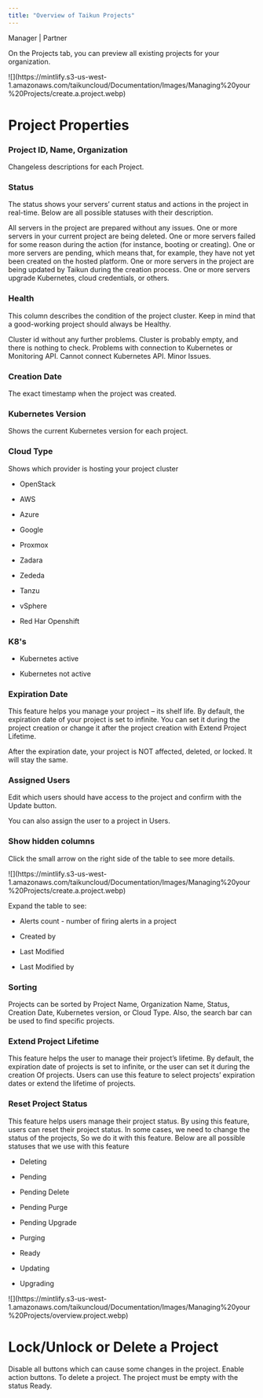 ```yaml
---
title: "Overview of Taikun Projects"
---
```


<Icon icon="user-tie" iconType="solid" /> Manager | <Icon icon="handshake" iconType="solid" /> Partner

On the Projects tab, you can preview all existing projects for your organization.

<Frame caption="Overview">
  ![](https://mintlify.s3-us-west-1.amazonaws.com/taikuncloud/Documentation/Images/Managing%20your%20Projects/create.a.project.webp)
</Frame>

# Project Properties

### Project ID, Name, Organization

Changeless descriptions for each Project.

### Status

The status shows your servers’ current status and actions in the project in real-time. Below are all possible statuses with their description.

<AccordionGroup>
  <Accordion title="Ready" icon="check">
    All servers in the project are prepared without any issues.
  </Accordion>

  <Accordion title="Deleting" icon="trash">
    One or more servers in your current project are being deleted.
  </Accordion>

  <Accordion title="Failure" icon="triangle-exclamation">
    One or more servers failed for some reason during the action (for instance, booting or creating).
  </Accordion>

  <Accordion title="Pending" icon="clock">
    One or more servers are pending, which means that, for example, they have not yet been created on the hosted platform.
  </Accordion>

  <Accordion title="Updating" icon="circle-down">
    One or more servers in the project are being updated by Taikun during the creation process.
  </Accordion>

  <Accordion title="Upgrading" icon="arrow-up-from-bracket">
    One or more servers upgrade Kubernetes, cloud credentials, or others.
  </Accordion>
</AccordionGroup>

### Health

This column describes the condition of the project cluster. Keep in mind that a good-working project should always be Healthy.

<AccordionGroup>
  <Accordion title="Healthy" icon="notes-medical">
    Cluster id without any further problems.
  </Accordion>

  <Accordion title="None" icon="0">
    Cluster is probably empty, and there is nothing to check.
  </Accordion>

  <Accordion title="Unhealthy" icon="xmark">
    Problems with connection to Kubernetes or Monitoring API.
  </Accordion>

  <Accordion title="Unknown" icon="question">
    Cannot connect Kubernetes API.
  </Accordion>

  <Accordion title="Warning" icon="exclamation">
    Minor Issues.
  </Accordion>
</AccordionGroup>

### Creation Date

The exact timestamp when the project was created.

### Kubernetes Version

Shows the current Kubernetes version for each project.

### Cloud Type

Shows which provider is hosting your project cluster

* OpenStack

* AWS

* Azure

* Google

* Proxmox

* Zadara

* Zededa

* Tanzu

* vSphere

* Red Har Openshift

### K8's

* Kubernetes active

* Kubernetes not active

### Expiration Date

This feature helps you manage your project – its shelf life. By default, the expiration date of your project is set to infinite. You can set it during the project creation or change it after the project creation with Extend Project Lifetime.

<Warning>After the expiration date, your project is NOT affected, deleted, or locked. It will stay the same.</Warning>

### Assigned Users

Edit which users should have access to the project and confirm with the Update button.

<Info>You can also assign the user to a project in Users.</Info>

### Show hidden columns

Click the small arrow on the right side of the table to see more details.

<Frame caption="Overview">
  ![](https://mintlify.s3-us-west-1.amazonaws.com/taikuncloud/Documentation/Images/Managing%20your%20Projects/create.a.project.webp)
</Frame>

Expand the table to see:

* Alerts count - number of firing alerts in a project

* Created by

* Last Modified

* Last Modified by

### Sorting

Projects can be sorted by Project Name, Organization Name, Status, Creation Date, Kubernetes version, or Cloud Type. Also, the search bar can be used to find specific projects.

### Extend Project Lifetime

This feature helps the user to manage their project’s lifetime. By default, the expiration date of projects is set to infinite, or the user can set it during the creation Of projects. Users can use this feature to select projects’ expiration dates or extend the lifetime of projects.

### Reset Project Status

This feature helps users manage their project status. By using this feature, users can reset their project status. In some cases, we need to change the status of the projects, So we do it with this feature. Below are all possible statuses that we use with this feature

* Deleting

* Pending

* Pending Delete

* Pending Purge

* Pending Upgrade

* Purging

* Ready

* Updating

* Upgrading

<Frame caption="Project Details">
  ![](https://mintlify.s3-us-west-1.amazonaws.com/taikuncloud/Documentation/Images/Managing%20your%20Projects/overview.project.webp)
</Frame>

# Lock/Unlock or Delete a Project

<AccordionGroup>
  <Accordion title="Lock Project" icon="unlock">
    Disable all buttons which can cause some changes in the project.
  </Accordion>

  <Accordion title="Unlock Project" icon="lock">
    Enable action buttons.
  </Accordion>

  <Accordion title="Delete" icon="trash">
    To delete a project. The project must be empty with the status Ready.
  </Accordion>
</AccordionGroup>